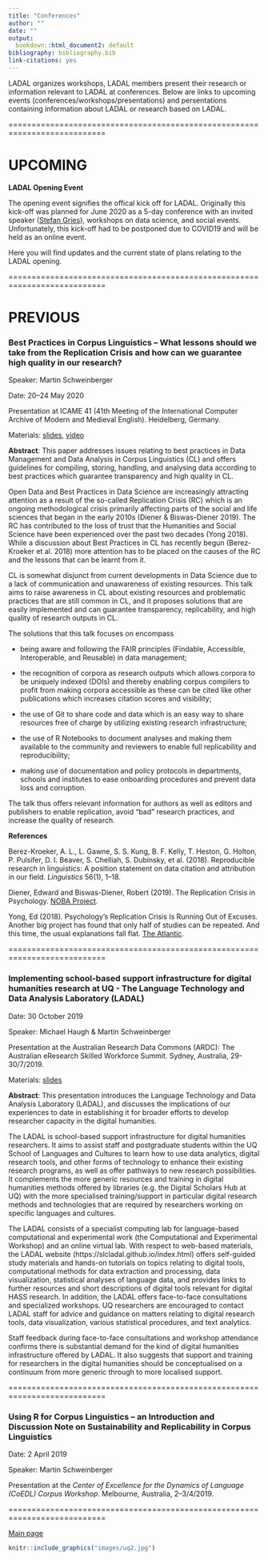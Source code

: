 ```yaml
---
title: "Conferences"
author: ""
date: ""
output:
  bookdown::html_document2: default
bibliography: bibliography.bib
link-citations: yes
---
```


LADAL organizes workshops, LADAL members present their research or information relevant to LADAL at conferences. Below are links to upcoming events (conferences/workshops/presentations) and persentations containing information about LADAL or research based on LADAL. 

===========================================================================

# **UPCOMING**{-}

**LADAL Opening Event**

The opening event signifies the offical kick off for LADAL. Originally this kick-off was planned for June 2020 as a 5-day conference with an invited speaker ([Stefan Gries](http://www.stgries.info/)), workshops on data science, and social events. Unfortunately, this kick-off had to be postponed due to COVID19 and will be held as an online event.

Here you will find updates and the current state of plans relating to the LADAL opening. 

===========================================================================

# **PREVIOUS**{-}

### Best Practices in Corpus Linguistics – What lessons should we take from the Replication Crisis and how can we guarantee high quality in our research?{-}

Speaker: Martin Schweinberger

Date: 20–24 May 2020

Presentation at ICAME 41 (41th Meeting of the International Computer Archive of Modern and Medieval English). Heidelberg, Germany.

Materials: [slides](http://martinschweinberger.de/docs/ppt/schweinberger-ppt-heidelberg-2020-05-21.pdf), [video](http://martinschweinberger.de/docs/materials/SchweinbergerBestPractices_ICAME41.mp4)

**Abstract**: This paper addresses issues relating to best practices in Data Management and Data Analysis in Corpus Linguistics (CL) and offers guidelines for compiling, storing, handling, and analysing data according to best practices which guarantee transparency and high quality in CL. 

Open Data and Best Practices in Data Science are increasingly attracting attention as a result of the so-called Replication Crisis (RC) which is an ongoing methodological crisis primarily affecting parts of the social and life sciences that began in the early 2010s (Diener & Biswas-Diener 2019). The RC has contributed to the loss of trust that the Humanities and Social Science have been experienced over the past two decades (Yong 2018). While a discussion about Best Practices in CL has recently begun (Berez-Kroeker et al. 2018) more attention has to be placed on the causes of the RC and the lessons that can be learnt from it. 

CL is somewhat disjunct from current developments in Data Science due to a lack of communication and unawareness of existing resources. This talk aims to raise awareness in CL about existing resources and problematic practices that are still common in CL, and it proposes solutions that are easily implemented and can guarantee transparency, replicability, and high quality of research outputs in CL. 

The solutions that this talk focuses on encompass 

*	being aware and following the FAIR principles (Findable, Accessible, Interoperable, and Reusable) in data management; 

*	the recognition of corpora as research outputs which allows corpora to be uniquely indexed (DOIs) and thereby enabling corpus compilers to profit from making corpora accessible as these can be cited like other publications which increases citation scores and visibility;

*	the use of Git to share code and data which is an easy way to share resources free of charge by utilizing existing research infrastructure;

* the use of R Notebooks to document analyses and making them available to the community and reviewers to enable full replicability and reproducibility;

*	making use of documentation and policy protocols in departments, schools and institutes to ease onboarding procedures and prevent data loss and corruption. 

The talk thus offers relevant information for authors as well as editors and publishers to enable replication, avoid “bad” research practices, and increase the quality of research.

**References**

Berez-Kroeker, A. L., L. Gawne, S. S. Kung, B. F. Kelly, T. Heston, G. Holton, P. Pulsifer, D. I. Beaver, S. Chelliah, S. Dubinsky, et al. (2018). Reproducible research in linguistics: A position statement on data citation and attribution in our field. *Linguistics* 56(1), 1–18. 

Diener, Edward and Biswas-Diener, Robert (2019). The Replication Crisis in Psychology. [NOBA Project]( https://nobaproject.com/modules/the-replication-crisis-in-psychology).

Yong, Ed (2018). Psychology’s Replication Crisis Is Running Out of Excuses. Another big project has found that only half of studies can be repeated. And this time, the usual explanations fall flat. [The Atlantic](https://www.theatlantic.com/science/archive/2018/11/psychologys-replication-crisis-real/576223/).

===========================================================================

### Implementing school-based support infrastructure for digital humanities research at UQ - The Language Technology and Data Analysis Laboratory (LADAL){-}

Date: 30 October 2019
 
Speaker: Michael Haugh & Martin Schweinberger

Presentation at the Australian Research Data Commons (ARDC): The Australian eResearch Skilled Workforce Summit. Sydney, Australia, 29-30/7/2019.

Materials: [slides](http://martinschweinberger.de/docs/ppt/HaughSchweinberger_eResearchSummit_20190730.pptx)

**Abstract**: This presentation introduces the Language Technology and Data Analysis Laboratory (LADAL), and discusses the implications of our experiences to date in establishing it for broader efforts to develop researcher capacity in the digital humanities. 

The LADAL is school-based support infrastructure for digital humanities researchers. It aims to assist staff and postgraduate students within the UQ School of Languages and Cultures to learn how to use data analytics, digital research tools, and other forms of technology to enhance their existing research programs, as well as offer pathways to new research possibilities. It complements the more generic resources and training in digital humanities methods offered by libraries (e.g. the Digital Scholars Hub at UQ) with the more specialised training/support in particular digital research methods and technologies that are required by researchers working on specific languages and cultures. 

The LADAL consists of a specialist computing lab for language-based computational and experimental work (the Computational and Experimental Workshop) and an online virtual lab. With respect to web-based materials, the LADAL website (https://slcladal.github.io/index.html) offers self-guided study materials and hands-on tutorials on topics relating to digital tools, computational methods for data extraction and processing, data visualization, statistical analyses of language data, and provides links to further resources and short descriptions of digital tools relevant for digital HASS research. 
In addition, the LADAL offers face-to-face consultations and specialized workshops. UQ researchers are encouraged to contact LADAL staff for advice and guidance on matters relating to digital research tools, data visualization, various statistical procedures, and text analytics. 

Staff feedback during face-to-face consultations and workshop attendance confirms there is substantial demand for the kind of digital humanities infrastructure offered by LADAL. It also suggests that support and training for researchers in the digital humanities should be conceptualised on a continuum from more generic through to more localised support. 

===========================================================================

### Using R for Corpus Linguistics – an Introduction and Discussion Note on Sustainability and Replicability in Corpus Linguistics{-}

Date: 2 April 2019
 
Speaker: Martin Schweinberger

Presentation at the *Center of Excellence for the Dynamics of Language (CoEDL) Corpus Workshop*. Melbourne, Australia, 2–3/4/2019.

===========================================================================

[Main page](https://slcladal.github.io/index.html)

```r
knitr::include_graphics("images/uq2.jpg")
```
